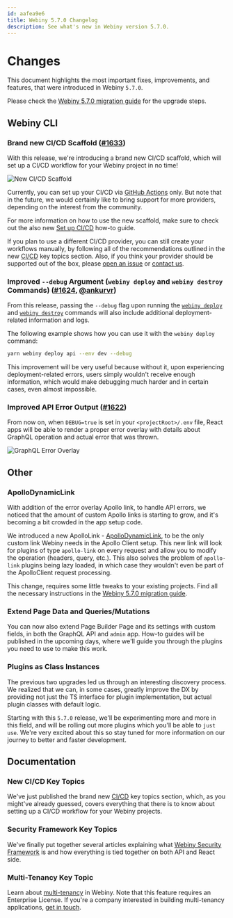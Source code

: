 ```yaml
---
id: aafea9e6
title: Webiny 5.7.0 Changelog
description: See what's new in Webiny version 5.7.0.
---
```



# Changes

This document highlights the most important fixes, improvements, and features, that were introduced in Webiny `5.7.0`.

<Alert type="info" title="How To Upgrade?">

Please check the [Webiny 5.7.0 migration guide](/docs/{version}/release-notes/5.7.0/upgrade-guide) for the upgrade steps.

</Alert>

## Webiny CLI

### Brand new CI/CD Scaffold ([#1633](https://github.com/webiny/webiny-js/pull/1633))

With this release, we're introducing a brand new CI/CD scaffold, which will set up a CI/CD workflow for your Webiny project in no time!

![New CI/CD Scaffold](./ci-cd-scaffold.gif)

Currently, you can set up your CI/CD via [GitHub Actions](https://github.com/features/actions) only. But note that in the future, we would certainly like to bring support for more providers, depending on the interest from the community.

For more information on how to use the new scaffold, make sure to check out the also new [Set up CI/CD](/docs/{version}/core-development-concepts/ci-cd/setup) how-to guide.

<Alert type="success">

If you plan to use a different CI/CD provider, you can still create your workflows manually, by following all of the recommendations outlined in the new [CI/CD](/docs/{version}/core-development-concepts/ci-cd/introduction) key topics section. Also, if you think your provider should be supported out of the box, please [open an issue](https://github.com/webiny/webiny-js/issues/new) or [contact us](https://www.webiny.com/slack).

</Alert>

### Improved `--debug` Argument (`webiny deploy` and `webiny destroy` Commands) ([#1624](https://github.com/webiny/webiny-js/pull/1624), [@ankurvr](https://github.com/ankurvr))

From this release, passing the `--debug` flag upon running the [`webiny deploy`](/docs/{version}/core-development-concepts/basics/project-deployment) and [`webiny destroy`](/docs/{version}/infrastructure/basics/destroy-cloud-infrastructure) commands will also include additional deployment-related information and logs.

The following example shows how you can use it with the `webiny deploy` command:

```bash
yarn webiny deploy api --env dev --debug
```

This improvement will be very useful because without it, upon experiencing deployment-related errors, users simply wouldn't receive enough information, which would make debugging much harder and in certain cases, even almost impossible.

### Improved API Error Output ([#1622](https://github.com/webiny/webiny-js/pull/1622))

From now on, when `DEBUG=true` is set in your `<projectRoot>/.env` file, React apps will be able to render a proper error overlay with details about GraphQL operation and actual error that was thrown.

![GraphQL Error Overlay](./error-overlay.png)

## Other

### ApolloDynamicLink

With addition of the error overlay Apollo link, to handle API errors, we noticed that the amount of custom Apollo links is starting to grow, and it's becoming a bit crowded in the app setup code.

We introduced a new ApolloLink - [ApolloDynamicLink](https://github.com/webiny/webiny-js/blob/next/packages/app/src/plugins/ApolloDynamicLink.ts), to be the only custom link Webiny needs in the Apollo Client setup. This new link will look for plugins of type `apollo-link` on every request and allow you to modify the operation (headers, query, etc.). This also solves the problem of `apollo-link` plugins being lazy loaded, in which case they wouldn't even be part of the ApolloClient request processing.

<Alert type="info">

This change, requires some little tweaks to your existing projects. Find all the necessary instructions in the [Webiny 5.7.0 migration guide](/docs/{version}/release-notes/5.7.0/upgrade-guide).

</Alert>

### Extend Page Data and Queries/Mutations

You can now also extend Page Builder Page and its settings with custom fields, in both the GraphQL API and `admin` app. How-to guides will be published in the upcoming days, where we'll guide you through the plugins you need to use to make this work.

### Plugins as Class Instances

The previous two upgrades led us through an interesting discovery process. We realized that we can, in some cases, greatly improve the DX by providing not just the TS interface for plugin implementation, but actual plugin classes with default logic.

Starting with this `5.7.0` release, we'll be experimenting more and more in this field, and will be rolling out more plugins which you'll be able to `just use`. We're very excited about this so stay tuned for more information on our journey to better and faster development.

## Documentation

### New CI/CD Key Topics

We've just published the brand new [CI/CD](/docs/{version}/core-development-concepts/ci-cd/introduction) key topics section, which, as you might've already guessed, covers everything that there is to know about setting up a CI/CD workflow for your Webiny projects.

### Security Framework Key Topics

We've finally put together several articles explaining what [Webiny Security Framework](/docs/{version}/core-development-concepts/security-framework/introduction) is and how everything is tied together on both API and React side.

### Multi-Tenancy Key Topic

Learn about [multi-tenancy](/docs/{version}/overview/features/multi-tenancy) in Webiny. Note that this feature requires an Enterprise License. If you're a company interested in building multi-tenancy applications, [get in touch](https://calendly.com/webiny/30min).
